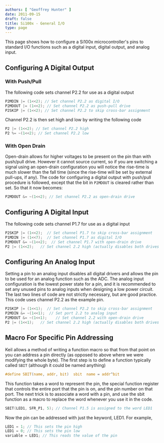```yaml
---
authors: [ "Geoffrey Hunter" ]
date: 2011-09-15
draft: false
title: Si100x - General I/O
type: page
---
```



This page shows how to configure a Si100x microcontroller's pins to standard I/O functions such as a digital input, digital output, and analog input.


## Configuring A Digital Output

### With Push/Pull

The following code sets channel P2.2 for use as a digital output

```c
P2MDIN |= (1<<2); // Set channel P2.2 as digital I/O
P2MDOUT |= (1<<2); // Set channel P2.2 as push-pull drive
P2SKIP |= (1<<2); // Set channel P2.2 to skip cross-bar assignment
```

Channel P2.2 is then set high and low by writing the following code

```c
P2 |= (1<<2); // Set channel P2.2 high
P2 %= ~(1<<2); // Set channel P2.2 low
```

### With Open Drain

Open-drain allows for higher voltages to be present on the pin than with push/pull drive. However it cannot source current, so if you are switching a signal using an open-drain configuration you will notice the rise-time is much slower than the fall time (since the rise-time will be set by external pull-ups, if any). The code for configuring a digital output with push/pull procedure is followed, except that the bit in `P2MDOUT` is cleared rather than set. So that it now becomes:

```c
P2MDOUT &= ~(1<<2); // Set channel P2.2 as open-drain drive
```

## Configuring A Digital Input

The following code sets channel P1.7 for use as a digital input

```c
P2SKIP |= (1<<2);  // Set channel P1.7 to skip cross-bar assignment
P1MDIN |= (1<<7);  // Set channel P1.7 as digital I/O
P2MDOUT &= ~(1<<2);  // Set channel P1.7 with open-drain drive
P2 |= (1<<2);   // Set channel 2.2 high (actually disables both drives since open-drain)
```

## Configuring An Analog Input

Setting a pin to an analog input disables all digital drivers and allows the pin to be used for an analog function such as the ADC. The analog input configuration is the lowest power state for a pin, and it is recommended to set any unused pins to analog inputs when designing a low power circuit. The last two lines of code are not strictly necessary, but are good practice. This code uses channel P2.2 as the example pin.

```c
P2SKIP |= (1<<1);  // Set channel P2.2 to skip cross-bar assignment
P2MDIN &= ~(1<<1);  // Set port 2.2 to analog input
P2MDOUT &= ~(1<<1);    // Set channel 2.2 with open-drain drive
P2 |= (1<<1);   // Set channel 2.2 high (actually disables both drives since open-drain)
```

## Macro For Specific Pin Addressing

Keil allows a method of writing a function macro so that from that point on you can address a pin directly (as opposed to above where we were modifying the whole byte). The first step is to define a function typically called `SBIT` (although it could be named anything)

```c
#define SBIT(name, addr, bit)  sbit  name = addr^bit
```

This function takes a word to represent the pin, the special function register that controls the entire port that the pin is on, and the pin number on that port. The next trick is to associate a word with a pin, and use the sbit function as a macro to replace the word whenever you use it in the code.

```c
SBIT(LED1, SFR_P1, 5); // Channel P1.5 is assigned to the word LED1
```

Now the pin can be addressed with just the keyword, LED1. For example,

```c
LED1 = 1; // This sets the pin high
LED1 = 0; // This sets the pin low
variable = LED1; // This reads the value of the pin
```